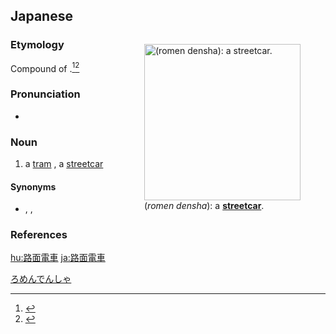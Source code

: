 ==Japanese==
<div style="float:right;">
{{wikipedia|lang=ja}}
{{wikipedia|Tram}}
[[File:Hiroden-5100-2.jpg|thumb|250px|{{lang|ja|路面電車}} (''romen densha''): a '''[[streetcar]]'''.]]
</div>
{{ja-kanjitab|ろ|めん|でん|しゃ|yomi=o}}

===Etymology===
Compound of {{compound|lang=ja|sort=ろめんでんしゃ|路面|tr1=romen|t1=road surface; on the road|電車|tr2=densha|t2=electric train}}.<ref name="KDJ">{{R:Kokugo Dai Jiten}}</ref><ref name="DJR">{{R:Daijirin}}</ref>

===Pronunciation===
* {{ja-pron|ろめんでんしゃ|acc=4|acc_ref=DJR,NHK}}

===Noun===
{{ja-noun|ろめん でんしゃ}}

# a [[tram]] {{qualifier|UK}}, a [[streetcar]] {{qualifier|US}}

====Synonyms====
* {{ja-r|市内電車|しない でんしゃ}}, {{ja-r|市電|しでん}}, {{ja-r|都電|とでん}}

===References===
<references/>

[[Category:ja:Rail transportation|ろめんでんしゃ]]
[[hu:路面電車]]
[[ja:路面電車]]